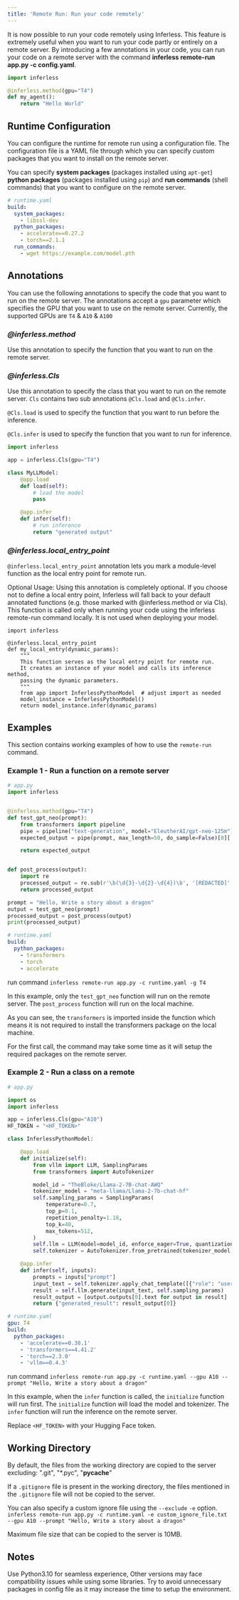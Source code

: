 ```yaml
---
title: 'Remote Run: Run your code remotely'
---
```


It is now possible to run your code remotely using Inferless. This feature is extremely useful when you want to run your code partly or entirely on a remote server. By introducing a few annotations in your code, you can run your code on a remote server with the command <strong>inferless remote-run app.py -c config.yaml</strong>.

```python
import inferless

@inferless.method(gpu="T4")
def my_agent():
    return "Hello World"
```

## Runtime Configuration

You can configure the runtime for remote run using a configuration file. The configuration file is a YAML file through which you can specify custom packages that you want to install on the remote server.

You can specify <b>system packages</b> (packages installed using `apt-get`) <b>python packages</b> (packages installed using `pip`) and <b>run commands</b> (shell commands) that you want to configure on the remote server.

```yaml
# runtime.yaml
build:
  system_packages:
    - libssl-dev
  python_packages:
    - accelerate==0.27.2
    - torch==2.1.1
  run_commands:
    - wget https://example.com/model.pth
```

## Annotations

You can use the following annotations to specify the code that you want to run on the remote server.
The annotations accept a `gpu` parameter which specifies the GPU that you want to use on the remote server.
Currently, the supported GPUs are `T4` & `A10` & `A100`

### <i>@inferless.method</i>

Use this annotation to specify the function that you want to run on the remote server.

### <i>@inferless.Cls</i>

Use this annotation to specify the class that you want to run on the remote server. `Cls` contains two sub annotations `@Cls.load` and `@Cls.infer`.

`@Cls.load` is used to specify the function that you want to run before the inference.

`@Cls.infer` is used to specify the function that you want to run for inference.

```python
import inferless

app = inferless.Cls(gpu="T4")

class MyLLModel:
    @app.load
    def load(self):
        # load the model
        pass

    @app.infer
    def infer(self):
        # run inference
        return "generated output"
```

### <i>@inferless.local_entry_point</i>

`@inferless.local_entry_point` annotation lets you mark a module-level function as the local entry point for remote run.

<Note>
	Optional Usage: Using this annotation is completely optional. If you choose not to define a local entry point, Inferless will
	fall back to your default annotated functions (e.g. those marked with @inferless.method or via Cls). This function is called
	only when running your code using the inferless remote-run command locally. It is not used when deploying your model.
</Note>

```
import inferless

@inferless.local_entry_point
def my_local_entry(dynamic_params):
    """
    This function serves as the local entry point for remote run.
    It creates an instance of your model and calls its inference method,
    passing the dynamic parameters.
    """
    from app import InferlessPythonModel  # adjust import as needed
    model_instance = InferlessPythonModel()
    return model_instance.infer(dynamic_params)
```

## Examples

This section contains working examples of how to use the `remote-run` command.

### Example 1 - Run a function on a remote server

```python
# app.py
import inferless


@inferless.method(gpu="T4")
def test_gpt_neo(prompt):
    from transformers import pipeline
    pipe = pipeline("text-generation", model="EleutherAI/gpt-neo-125m")
    expected_output = pipe(prompt, max_length=50, do_sample=False)[0]['generated_text']

    return expected_output


def post_process(output):
    import re
    processed_output = re.sub(r'\b(\d{3}-\d{2}-\d{4})\b', '[REDACTED]', output)
    return processed_output

prompt = "Hello, Write a story about a dragon"
output = test_gpt_neo(prompt)
processed_output = post_process(output)
print(processed_output)
```

```yaml
# runtime.yaml
build:
  python_packages:
    - transformers
    - torch
    - accelerate
```

run command `inferless remote-run app.py -c runtime.yaml -g T4`

In this example, only the `test_gpt_neo` function will run on the remote server. The `post_process` function will run on the local machine.

As you can see, the `transformers` is imported inside the function which means it is not required to install the transformers package on the local machine.

<Note> For the first call, the command may take some time as it will setup the required packages on the remote server. </Note>

### Example 2 - Run a class on a remote

```python
# app.py

import os
import inferless

app = inferless.Cls(gpu="A10")
HF_TOKEN = "<HF_TOKEN>"

class InferlessPythonModel:

    @app.load
    def initialize(self):
        from vllm import LLM, SamplingParams
        from transformers import AutoTokenizer

        model_id = "TheBloke/Llama-2-7B-chat-AWQ"
        tokenizer_model = "meta-llama/Llama-2-7b-chat-hf"
        self.sampling_params = SamplingParams(
            temperature=0.7,
            top_p=0.1,
            repetition_penalty=1.18,
            top_k=40,
            max_tokens=512,
        )
        self.llm = LLM(model=model_id, enforce_eager=True, quantization="AWQ")
        self.tokenizer = AutoTokenizer.from_pretrained(tokenizer_model, token=HF_TOKEN)

    @app.infer
    def infer(self, inputs):
        prompts = inputs["prompt"]
        input_text = self.tokenizer.apply_chat_template([{"role": "user", "content": prompts}], tokenize=False)
        result = self.llm.generate(input_text, self.sampling_params)
        result_output = [output.outputs[0].text for output in result]
        return {"generated_result": result_output[0]}

```

```yaml
# runtime.yaml
gpu: T4
build:
  python_packages:
    - 'accelerate==0.30.1'
    - 'transformers==4.41.2'
    - 'torch==2.3.0'
    - 'vllm==0.4.3'
```

run command `inferless remote-run app.py -c runtime.yaml --gpu A10 --prompt "Hello, Write a story about a dragon"`

In this example, when the `infer` function is called, the `initialize` function will run first. The `initialize` function will load the model and tokenizer. The `infer` function will run the inference on the remote server.

Replace `<HF_TOKEN>` with your Hugging Face token.

## Working Directory

By default, the files from the working directory are copied to the server excluding: ".git", "\*.pyc", "**pycache**"

If a `.gitignore` file is present in the working directory, the files mentioned in the `.gitignore` file will not be copied to the server.

You can also specify a custom ignore file using the `--exclude` `-e` option.
`inferless remote-run app.py -c runtime.yaml -e custom_ignore_file.txt --gpu A10 --prompt "Hello, Write a story about a dragon"`

<Note> Maximum file size that can be copied to the server is 10MB. </Note>

## Notes

<Card icon="circle-info">
<Note>Use Python3.10 for seamless experience, Other versions may face compatibility issues while using some libraries. </Note>
<Tip>Try to avoid unnecessary packages in config file as it may increase the time to setup the environment. </Tip>

</Card>
